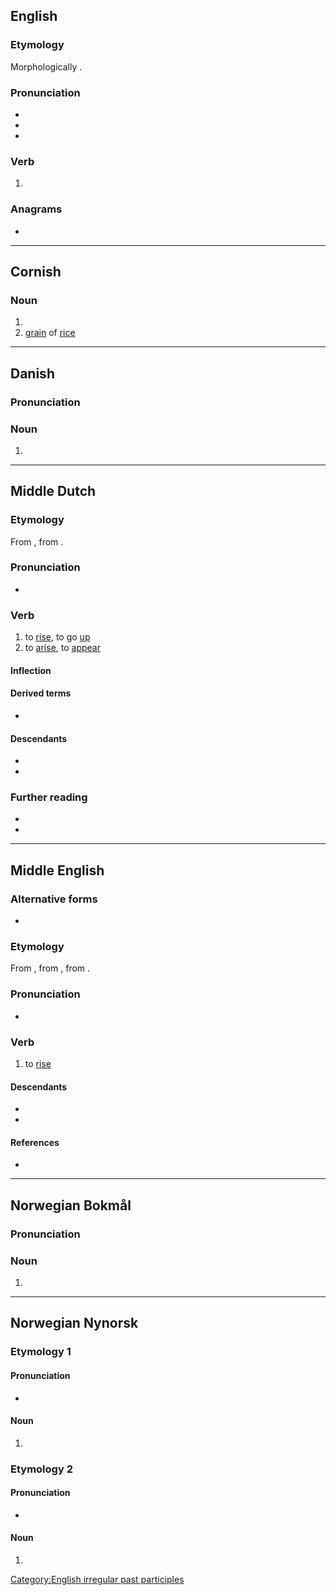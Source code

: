 ==English==

===Etymology===
Morphologically {{suffix|en|rise|n}}.

===Pronunciation===
* {{IPA|en|/ˈɹɪzən/}}
* {{audio|en|en-us-risen.ogg|Audio (US)}}
* {{rhymes|en|ɪzən|s=2}}

===Verb===
{{head|en|verb form}}

# {{past participle of|en|rise|nocat=1}}

===Anagrams===
* {{anagrams|en|a=einrs|ESRIN|Isner|Neris|Reins|Rines|Siner|Siren|reins|resin|rines|rinse|serin|siren}}

[[Category:English irregular past participles]]

----

==Cornish==

===Noun===
{{kw-noun|f}}

# {{singulative of|kw|ris||rice}}
# [[grain]] of [[rice]]

{{catlangname|kw|singulatives}}

----

==Danish==

===Pronunciation===
{{rfp|da}}

===Noun===
{{head|da|noun form|g=c}}

# {{definite singular of|da|ris}}

----

==Middle Dutch==

===Etymology===
From {{inh|dum|odt|*rīsan}}, from {{inh|dum|gem-pro|*rīsaną}}.

===Pronunciation===
* {{IPA|dum|/ˈriːzən/}}

===Verb===
{{dum-verb}}

# to [[rise]], to go [[up]]
# to [[arise]], to [[appear]]

====Inflection====
{{dum-conj-st|class=1|ris|rês|rēs|rēs}}

====Derived terms====
* {{l|dum|errisen}}

====Descendants====
* {{desc|nl|rijzen}}
* {{desc|li|rieze}}

===Further reading===
* {{R:VMNW|ID63033|II}}
* {{R:MNW|46595}}

----
==Middle English==
 
===Alternative forms===
* {{alter|enm|rysen|resen}} 
 
===Etymology===
From {{inh|enm|ang|rīsan}}, from {{inh|enm|gmw-pro|*rīsan}}, from {{inh|enm|gem-pro|*rīsaną}}.
 
===Pronunciation===
* {{IPA|enm|/ˈriːzən/}} 
 
===Verb===
{{head|enm|verb}}
 
# to [[rise]]
 
====Descendants====
* {{desc|en|rise}}
* {{desc|yol|rize}}
 
====References====
* {{R:MED Online|entry=rīsen|pos=v|id=MED37645}}

----

==Norwegian Bokmål==

===Pronunciation===
{{rfp|nb}}

===Noun===
{{head|nb|noun form|g=m}}

# {{inflection of|nb|ris||definite|s}}

----

==Norwegian Nynorsk==

===Etymology 1===

====Pronunciation====
* {{IPA|no|/ˈriːsn̩/}}

====Noun====
{{head|nn|noun form|g=m}}

# {{inflection of|nn|ris||definite|s}}

===Etymology 2===

====Pronunciation====
* {{IPA|no|/²riːsn̩/}}

====Noun====
{{head|nn|noun form|g=m}}

# {{inflection of|nn|rise||definite|s}}